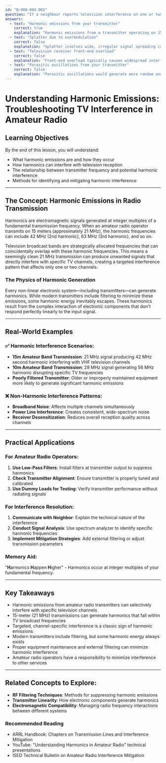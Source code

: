 ```yaml
---
id: "B-008-004-001"
question: "If a neighbour reports television interference on one or two channels only when you transmit on 15 metres, what is probably the cause of the interference?"
answers:
  - text: "Harmonic emissions from your transmitter"
    correct: true
    explanation: "Harmonic emissions from a transmitter operating on 15 meters (approximately 21 MHz) can directly interfere with specific television channels. These harmonics are integer multiples of the fundamental frequency that can fall within TV broadcast bands, causing interference on adjacent or nearby channels. Unlike broadband noise, harmonics are precise, predictable signals that can selectively disrupt specific television frequencies."
  - text: "Splatter due to overmodulation"
    correct: false
    explanation: "Splatter involves wide, irregular signal spreading caused by excessive modulation, which would typically affect multiple channels or a broader frequency range. In this scenario, the interference is limited to one or two specific channels, which points more directly to harmonic emissions rather than modulation issues."
  - text: "Television receiver front-end overload"
    correct: false
    explanation: "Front-end overload typically causes widespread interference across multiple channels or the entire TV reception, not just one or two specific channels. The selective nature of the reported interference suggests a more targeted issue like harmonic emissions rather than a general receiver sensitivity problem."
  - text: "Parasitic oscillations from your transmitter"
    correct: false
    explanation: "Parasitic oscillations would generate more random and unpredictable interference patterns. The specific, channel-limited nature of the reported TV interference is more consistent with harmonic emissions from the 15-meter transmission."
---
```


# Understanding Harmonic Emissions: Troubleshooting TV Interference in Amateur Radio

## Learning Objectives
By the end of this lesson, you will understand:
- What harmonic emissions are and how they occur
- How harmonics can interfere with television reception
- The relationship between transmitter frequency and potential harmonic interference
- Methods for identifying and mitigating harmonic interference

---

## The Concept: Harmonic Emissions in Radio Transmission

Harmonics are electromagnetic signals generated at integer multiples of a fundamental transmission frequency. When an amateur radio operator transmits on 15 meters (approximately 21 MHz), the harmonic frequencies can include 42 MHz (2nd harmonic), 63 MHz (3rd harmonic), and so on.

Television broadcast bands are strategically allocated frequencies that can coincidentally overlap with these harmonic frequencies. This means a seemingly clean 21 MHz transmission can produce unwanted signals that directly interfere with specific TV channels, creating a targeted interference pattern that affects only one or two channels.

### The Physics of Harmonic Generation

Every non-linear electronic system—including transmitters—can generate harmonics. While modern transmitters include filtering to minimize these emissions, some harmonic energy inevitably escapes. These harmonics result from the complex interaction of electronic components that don't respond perfectly linearly to the input signal.

---

## Real-World Examples

### ✅ Harmonic Interference Scenarios:
- **15m Amateur Band Transmission**: 21 MHz signal producing 42 MHz second harmonic interfering with VHF television channels
- **10m Amateur Band Transmission**: 28 MHz signal generating 56 MHz harmonic disrupting specific TV frequencies
- **Poorly Filtered Transmitter**: Older or improperly maintained equipment more likely to generate significant harmonic emissions

### ❌ Non-Harmonic Interference Patterns:
- **Broadband Noise**: Affects multiple channels simultaneously
- **Power Line Interference**: Creates consistent, wide-spectrum noise
- **Receiver Desensitization**: Reduces overall reception quality across channels

---

## Practical Applications

### For Amateur Radio Operators:
1. **Use Low-Pass Filters**: Install filters at transmitter output to suppress harmonics
2. **Check Transmitter Alignment**: Ensure transmitter is properly tuned and calibrated
3. **Use Dummy Loads for Testing**: Verify transmitter performance without radiating signals

### For Interference Resolution:
1. **Communicate with Neighbor**: Explain the technical nature of the interference
2. **Conduct Signal Analysis**: Use spectrum analyzer to identify specific harmonic frequencies
3. **Implement Mitigation Strategies**: Add external filtering or adjust transmission parameters

### Memory Aid:
"**H**armonics **H**appen **H**igher" - Harmonics occur at integer multiples of your fundamental frequency.

---

## Key Takeaways

- Harmonic emissions from amateur radio transmitters can selectively interfere with specific television channels
- 15-meter (21 MHz) transmissions can generate harmonics that fall within TV broadcast frequencies
- Targeted, channel-specific interference is a classic sign of harmonic emissions
- Modern transmitters include filtering, but some harmonic energy always exists
- Proper equipment maintenance and external filtering can minimize harmonic interference
- Amateur radio operators have a responsibility to minimize interference to other services

---

## Related Concepts to Explore:
- **RF Filtering Techniques**: Methods for suppressing harmonic emissions
- **Transmitter Linearity**: How electronic components generate harmonics
- **Electromagnetic Compatibility**: Managing radio frequency interactions between different systems

### Recommended Reading
- ARRL Handbook: Chapters on Transmission Lines and Interference Mitigation
- YouTube: "Understanding Harmonics in Amateur Radio" technical presentations
- ISED Technical Bulletin on Amateur Radio Interference Mitigation